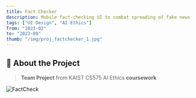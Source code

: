 ```yaml
---
title: Fact Checker
description: Mobile fact-checking UI to combat spreading of fake news
tags: ["UI Design", "AI Ethics"]
from: "2023-03"
to: "2023-08"
thumb: "/img/proj_factchecker_1.jpg"
---
```

## 📝 About the Project

> **Team Project** from KAIST CS575 AI Ethics **coursework**

![FactCheck](/img/proj_factchecker_1.jpg)